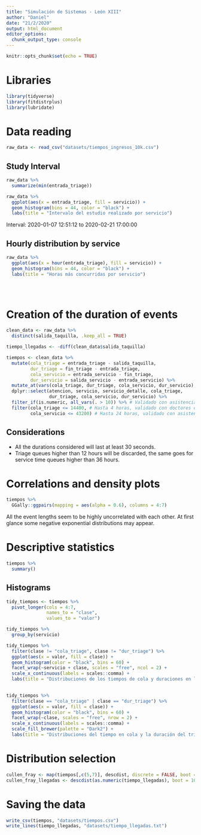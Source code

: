 ```yaml
---
title: "Simulación de Sistemas - León XIII"
author: "Daniel"
date: "21/2/2020"
output: html_document
editor_options: 
  chunk_output_type: console
---
```


```r
knitr::opts_chunk$set(echo = TRUE)
```

# Libraries

```r
library(tidyverse)
library(fitdistrplus)
library(lubridate)
```

# Data reading

```r
raw_data <- read_csv("datasets/tiempos_ingresos_10k.csv")
```

## Study Interval

```r
raw_data %>%
  summarize(min(entrada_triage))

raw_data %>%
  ggplot(aes(x = entrada_triage, fill = servicio)) +
  geom_histogram(bins = 44, color = "black") +
  labs(title = "Intervalo del estudio realizado por servicio")
```

Interval: 2020-01-07 12:51:12 to 2020-02-21 17:00:00

## Hourly distribution by service

```r
raw_data %>%
  ggplot(aes(x = hour(entrada_triage), fill = servicio)) +
  geom_histogram(bins = 44, color = "black") +
  labs(title = "Horas más concurridas por servicio")


  
```

# Creation of the duration of events

```r
clean_data <- raw_data %>%
  distinct(salida_taquilla, .keep_all = TRUE)

tiempo_llegadas <- -diff(clean_data$salida_taquilla)

tiempos <- clean_data %>% 
  mutate(cola_triage = entrada_triage - salida_taquilla,
         dur_triage = fin_triage - entrada_triage,
         cola_servicio = entrada_servicio - fin_triage,
         dur_servicio = salida_servicio - entrada_servicio) %>%
  mutate_at(vars(cola_triage, dur_triage, cola_servicio, dur_servicio), as.numeric) %>% 
  dplyr::select(atencion, servicio, servicio_detalle, cola_triage, 
                dur_triage, cola_servicio, dur_servicio) %>%
  filter_if(is.numeric, all_vars(. > 10)) %>% # Validado con asistenciales
  filter(cola_triage <= 14400, # Hasta 4 horas, validado con doctores de urgencias 
         cola_servicio <= 43200) # Hasta 24 horas, validado con asistenciales
```

## Considerations

- All the durations considered will last at least 30 seconds.
- Triage queues higher than 12 hours will be discarded, the same goes for service time queues higher than 36 hours.

# Correlations and density plots

```r
tiempos %>%
  GGally::ggpairs(mapping = aes(alpha = 0.6), columns = 4:7)
```

All the event lengths seem to be highly uncorrelated with each other. At first glance some negative exponential distributions may appear.

# Descriptive statistics

```r
tiempos %>% 
  summary()
```

## Histograms

```r
tidy_tiempos <- tiempos %>% 
  pivot_longer(cols = 4:7,
               names_to = "clase",
               values_to = "valor")

tidy_tiempos %>% 
  group_by(servicio)

tidy_tiempos %>%
  filter(clase != "cola_triage", clase != "dur_triage") %>% 
  ggplot(aes(x = valor, fill = clase)) +
  geom_histogram(color = "black", bins = 60) +
  facet_wrap(~servicio + clase, scales = "free", ncol = 2) +
  scale_x_continuous(labels = scales::comma) +
  labs(title = "Distribuciones de los tiempos de cola y duraciones en los servicios")
  

tidy_tiempos %>%
  filter(clase == "cola_triage" | clase == "dur_triage") %>% 
  ggplot(aes(x = valor, fill = clase)) +
  geom_histogram(color = "black", bins = 60) +
  facet_wrap(~clase, scales = "free", nrow = 2) +
  scale_x_continuous(labels = scales::comma) +
  scale_fill_brewer(palette = "Dark2") +
  labs(title = "Distribuciones del tiempo en cola y la duración del triage")
```


# Distribution selection

```r
cullen_fray <- map(tiempos[,c(5,7)], descdist, discrete = FALSE, boot = 1000)
cullen_fray_llegadas <- descdist(as.numeric(tiempo_llegadas), boot = 1000)
```


# Saving the data

```r
write_csv(tiempos, "datasets/tiempos.csv")
write_lines(tiempo_llegadas, "datasets/tiempo_llegadas.txt")
```

